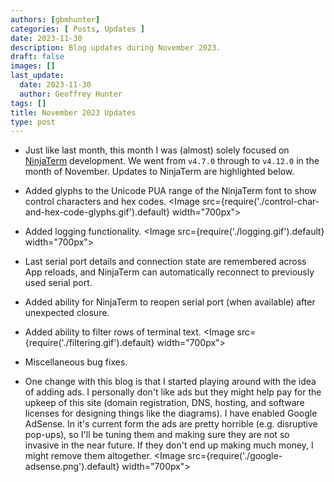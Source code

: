 ```yaml
---
authors: [gbmhunter]
categories: [ Posts, Updates ]
date: 2023-11-30
description: Blog updates during November 2023.
draft: false
images: []
last_update:
  date: 2023-11-30
  author: Geoffrey Hunter
tags: []
title: November 2023 Updates
type: post
---
```


* Just like last month, this month I was (almost) solely focused on [NinjaTerm](https://ninjaterm.mbedded.ninja/) development. We went from `v4.7.0` through to `v4.12.0` in the month of November. Updates to NinjaTerm are highlighted below.

* Added glyphs to the Unicode PUA range of the NinjaTerm font to show control characters and hex codes.
    <Image src={require('./control-char-and-hex-code-glyphs.gif').default} width="700px"></Image>

* Added logging functionality.
    <Image src={require('./logging.gif').default} width="700px"></Image>

* Last serial port details and connection state are remembered across App reloads, and NinjaTerm can automatically reconnect to previously used serial port.

* Added ability for NinjaTerm to reopen serial port (when available) after unexpected closure.

* Added ability to filter rows of terminal text.
    <Image src={require('./filtering.gif').default} width="700px"></Image>

* Miscellaneous bug fixes.

* One change with this blog is that I started playing around with the idea of adding ads. I personally don't like ads but they might help pay for the upkeep of this site (domain registration, DNS, hosting, and software licenses for designing things like the diagrams). I have enabled Google AdSense. In it's current form the ads are pretty horrible (e.g. disruptive pop-ups), so I'll be tuning them and making sure they are not so invasive in the near future. If they don't end up making much money, I might remove them altogether.
    <Image src={require('./google-adsense.png').default} width="700px"></Image>
    